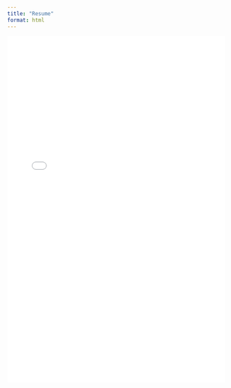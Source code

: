 ```yaml
---
title: "Resume"
format: html
---
```


<embed src="resume.pdf" type="application/pdf" width="100%" height="800px" />